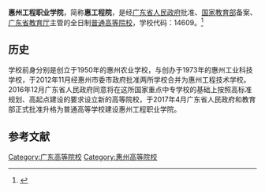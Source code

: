{{Multiple issues|
{{Onesource|time=2020-07-10T05:50:42+00:00}}
{{Primarysources|time=2020-07-10T05:50:42+00:00}}
}}
{{Infobox University
| name = 惠州工程职业学院
| SealImage = 
| established = 1950年
| type = [[公立大学|公立高等职业学校]]
| President = 
| address = {{CHN}}[[广东省|广东省]][[惠州市|惠州市]]汤泉金泉路300号（汤泉校区）[[惠城区|惠城区]]下角丰山一路4号（西湖校区）
| nickname = 
| telephone = 0752-2821205
| website = http://www.hzevc.com.cn
| EnglishName = Huizhou Engineering Vocational College
| district = [[惠州市|惠州市]]
| grades = 
}}

'''惠州工程职业学院'''，简称'''惠工程院'''，是经[[广东省人民政府|广东省人民政府]]批准、[[中华人民共和国教育部|国家教育部]]备案、[[广东省教育厅|广东省教育厅]]主管的全日制[[普通高等院校|普通高等院校]]，学校代码：14609。<ref>{{Cite web|title=惠州工程职业学院|url=http://www.hzevc.com.cn/|author=|date=|format=|publisher=|language=|access-date=2020-07-10|archive-date=2020-10-28|archive-url=https://web.archive.org/web/20201028031609/http://www.hzevc.com.cn/|dead-url=no}}</ref>

== 历史 ==

学校前身分别是创立于1950年的惠州农业学校，与创办于1973年的惠州工业科技学校，于2012年11月经惠州市委市政府批准两所学校合并为惠州工程技术学校。2016年12月广东省人民政府同意将在这所国家重点中专学校的基础上按照高标准规划、高起点建设的要求设立新的高等院校，于2017年4月广东省人民政府和教育部正式批准升格为普通高等学校建设惠州工程职业学院。

== 参考文献 ==
<references />


{{School-stub}}
{{广东高等院校}}
[[Category:广东高等院校|Category:广东高等院校]]
[[Category:惠州高等院校|Category:惠州高等院校]]